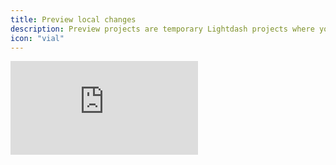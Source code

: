 ```yaml
---
title: Preview local changes
description: Preview projects are temporary Lightdash projects where you can safely experiment with your metrics, dimensions and charts without affecting your production project.
icon: "vial"
---
```


<iframe src="https://www.loom.com/embed/fddc9adab0694f60a85d0a48d67469be" frameborder="0" webkitallowfullscreen mozallowfullscreen allowfullscreen style={{ width: '100%', height: '400px' }} />

Preview projects will copy all spaces/charts/dashboards into your new preview project, so you can test the content and also run [validation](/guides/cli/how-to-use-lightdash-validate). This is only copied on preview creation, you can't sync the content afterwards.

### Run `lightdash preview` from inside your project

```bash
# This will create a preview and will wait until you press a key to delete the preview project
lightdash preview
```

or

```bash
# This will create a preview and exit, you will have to run lightdash stop-preview to delete it
lightdash start-preview
```

Then `cmd` + `click` to open the preview link from your terminal. Once you're in Lightdash go to `Explore` --> `Tables`, then click on the model(s) you just updated to see your changes and play around with them.

<Info>
**Problems with credentials?**

  When you create preview projects, Lightdash will use the same warehouse connection settings you have in your `profiles.yml` file for your current dbt project. This can be a problem if you're using a local database that your laptop can reach but your Lightdash instance cannot.
</Info>